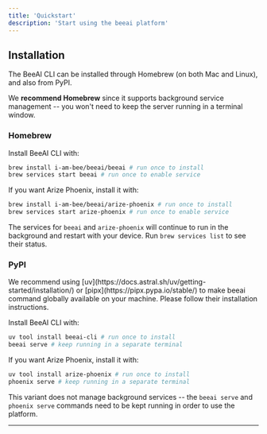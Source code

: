 ```yaml
---
title: 'Quickstart'
description: 'Start using the beeai platform'
---
```


## Installation

The BeeAI CLI can be installed through Homebrew (on both Mac and Linux), and also from PyPI.

We **recommend Homebrew** since it supports background service management -- you won't need to keep the server running in a terminal window.

### Homebrew

Install BeeAI CLI with:

```sh
brew install i-am-bee/beeai/beeai # run once to install
brew services start beeai # run once to enable service
```

If you want Arize Phoenix, install it with:

```sh
brew install i-am-bee/beeai/arize-phoenix # run once to install
brew services start arize-phoenix # run once to enable service
```

The services for `beeai` and `arize-phoenix` will continue to run in the background and restart with your device. Run `brew services list` to see their status.

### PyPI

<Note>
    We recommend using [uv](https://docs.astral.sh/uv/getting-started/installation/) or
    [pipx](https://pipx.pypa.io/stable/) to make beeai command globally available on your machine.
    Please follow their installation instructions.
</Note>

Install BeeAI CLI with:

```sh
uv tool install beeai-cli # run once to install
beeai serve # keep running in a separate terminal
```

If you want Arize Phoenix, install it with:

```sh
uv tool install arize-phoenix # run once to install
phoenix serve # keep running in a separate terminal
```

This variant does not manage background services -- the `beeai serve` and `phoenix serve` commands need to be kept running in order to use the platform.

---
